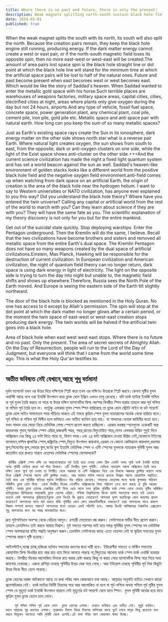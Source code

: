 ```yaml
---
title: Where there is no past and future, there is only the present!
description: Weak magnets splitting north-south sustain black hole fields and energy. Failure to create pairs or maintain spin leads to black holes, impacting artificial spaces and urging global unity to prevent disaster.
date: 2024-03-01
published: true
---
```


When the weak magnet splits the south with its north, its south will also split the north. Because the creation pairs remain, they keep the black hole engine still running, producing energy. If the dark matter energy cannot create a west or east pair, or if the north-south magnetic field loses its opposite spin, then no more east-west or west-east will be created.The amount of area pairs lost space spin is the black hole straight line or dot point at which the black hole line will stand for the minimum time at which the artificial space pairs will be lost to half of the natural ones. Future and past become present when east becomes west or west becomes east. Which would be like the story of Saddad's heaven. When Saddad wanted to enter the metallic gold space with his horse.Such terrible places are warehouses of weapons factories, military space areas, capital cities, cities, electrified cities at night, areas where plants only give oxygen during the day but not 24 hours, airports.And any type of vehicle, fossil fuel space, concrete space, power generation plant, any chemical plant, coal pile, cement pile, iron pile, gold pile etc. Metallic space and anti space pair with natural earth. How long can you keep the sum of so many metallic spaces?

Just as Earth's existing space rays create the Sun in its ionosphere, dark energy matter on the other side shows north star   what is a reverse pair Earth. Where natural light creates oxygen, the sun shows from south to east, from the opposite, dark or anti-oxygen clusters on one side, while the light of the Exist space shows anti-cluster on the other side.+++And the current science civilization has made the night a fixed light quantum system and has set a world beacon against the sun as well. Saddad's heaven-like environment of golden stacks looks like a different world from the positive black hole field and the negative oxygen field environment.anti-field comes up when watching from dark space on an artificial Earth, the origin of creation is the area of ​​the black hole near the hydrogen helium. I want to say to Western universities or NATO civilization, has anyone ever explained to you this way? Did you understand the black hole theory? Where have you entered the twin universe? Calling any capital or artificial world from the rest of the world to march with you? Can they learn about science if they are with you? They will have the same fate as you. The scientific explanation of my theory discovery is not only for you but for the entire mankind.

Get out of the suicidal state quickly.
Stop deploying warships. Enter the Pentagon underground. Then the Kremlin will do the same, I believe. Recall that the two civilizations have become brothers and sisters and removed all metallic space from the entire Earth's dual space. The Kremlin Pentagon does not have so many weapons created by the dual space of artificial civilizations.Einstein, Max Planck, Hawking will be responsible for the destruction of current civilization. In European civilization and American civilization, the night of quantum field theory can no longer return, dark space is using dark energy in light of electricity. The light on the opposite side is trying to turn the day into night but unable to, the magnetic field shifts and shows up elsewhere.Therefore, Russia sees the North Pole of the Earth moved. And Europe is seeing the eastern side of the Earth tilt slightly northward.

The door of the black hole is blocked as mentioned in the Holy Quran. No one has access to it except by Allah's permission. The spin will stop at the dot point at which the dark matter no longer glows after a certain period, or the moment the twin space of east-west or west-east creation stops producing dark energy. The twin worlds will be halved if the artificial twin goes into a black hole.

Area of ​​black hole when east west west east stops. Where there is no future and no past. Only the present. The area of ​​secret secrets of Almighty Allah. On the Day of Resurrection, people will run to the Lord of the Day of Judgment, but everyone will think that I came from the world some time ago. This is what the Holy Qur'an testifies to.

---

##  অতীত ভবিষ‍্যত নেই যেখানে,আছে শুধু বর্তমান!

দূর্বল ম‍্যাগনেট যখন ওর উত্তর দিয়ে দক্ষিণকে স্প্লিট করে তখন ওর দক্ষিণও উত্তরকে স্প্লিট করবে।কেননা সৃষ্টির যুগল অবশিষ্ট আছে বলে ওরা ইনার্জি উৎপাদন করে ব্ল‍্যাক হোল ইঞ্জিন এখনও চালু রেখেছে। যদি ডার্ক ম‍্যাটার ইনার্জি পশ্চিম বা পূর্ব যুগল তৈরি করতে না পারে বা উত্তর দক্ষিণ ম‍্যাগনেটিক ফিল্ড পরস্পর বিপরীত স্পিন হারায় তাহলে আর পূর্ব পশ্চিম বা পশ্চিম পূর্ব তৈরি হবে না। যতটুকু এলাকার যুগল স্পেস স্পিন হারিয়েছে তা ব্ল‍্যাক হোল  স্ট্র‍েইট লাইন বা ডট পয়েন্টে ব্ল‍্যাক হোল লাইন সামান‍্যতম সময় দাঁড়িয়ে থাকবে এই সময়ে কৃত্রিম স্পেস যুগল ন‍্যাচারালের অর্ধেক থেকে হারিয়ে যাবে। পূর্ব পশ্চিম বা পশ্চিম পূর্ব বিলীন হলে ভবিষ‍্যত এবং অতীত বর্তমান হয়ে যায়। যা সাদ্দাদের বেহেস্ত কাহিনীর মতো হবে।যখন সাদ্দাদ তার ঘোড়া নিয়ে মেটালিক গোল্ড স্পেসে প্রবেশ করতে চাচ্ছিলো। এরকম ভয়ঙ্কর স্হানগুলো একেকটি অস্ত্র কারখানার গুদাম,সামরিক স্পেস এরিয়া,রাজধানী শহর, শহর,রাতের বিদ‍্যুতায়িত শহর,যেসব এলাকার উদ্ভিদ শুধুই দিনে অক্সিজেন দেয় কিন্তু ২৪ ঘন্টা দিতে পারে না, বিমাণ বন্দর।এবং ২৪ ঘন্টা অক্সিজেন দেওয়া উদ্ভিদ নেই,যেকোনো টাইপের যানবাহন,ফসিল জ্বালানির স্পেস,কঙ্ক্রিটের স্পেস,বিদ‍্যুত উৎপাদন কারখানা,এরকম যে কোনো কেমিক‍্যাল কারখানা,কয়লার স্তুপ,সিমেন্টের স্তুপ,লোহার স্তুপ,স্বর্ণের স্তুপ ইত‍্যাদি মেটালিক স্পেস ও এন্টি স্পেসের যুগলকে ন‍্যাচারাল পৃথিবী যুগল আর কতোদিন ধরে রাখতে পারবে  এতোসব মেটালিক স্পেসের যোগফলকে?

     পৃথিবীর এক্সিস্ট স্পেস রশ্মি ওর আয়নোস্ফেয়ারে সূর্য তৈরি করে দেখায় যেমন ঠিক তেমনি অপর পৃষ্ঠে ডার্ক ইনার্জি ম‍্যাটার অপর পৃথিবী দেখিয়ে থাকে নর্থ স্টার হিসাবে। এটি বিপরীত যুগল পৃথিবী। যেদিকে ন‍্যাচারাল আলো অক্সিজেন তৈরি করে দক্ষিণ থেকে পূর্বে সূর্য দেখায় তা বিপরীত থেকে অন্ধকার বা এন্টি অক্সিজেন নিয়ে এক দিককে অন্ধকার ক্লাস্টার করালে অপর দিকে এক্সিস্ট স্পেসের আলো এন্টি ক্লাস্টার দেখায়। আর বর্তমান সাইন্স সভ‍্যতা রাতকে ফিক্সড আলো কোয়ান্টাম পদ্ধতিতে তৈরি করে এক পৃথিবীর বাতিঘর সূর্যকে বিপরীতেও দাঁড় করিয়ে রেখেছে। সাদ্দাদের বেহেস্তের মতো স্বর্নের স্তুপাকার পরিবেশ পজিটিভ ব্ল‍্যাক হোল ফিল্ড  থেকে বিপরীত দিকের নেগেটিভ অক্সিজেনের ফিল্ড পরিবেশ দেখে মনে করছে ঐ বুঝি আরেক পৃথিবী। আবার ব্ল‍্যাক হোলের তেজস্ক্রিয় এন্টি ফিল্ড ধেয়ে আসে যখন কৃত্রিম পৃথিবীর ডার্ক স্পেস থেকে দেখছে সৃষ্টির অরিজিন হাইড্রোজেন হিলিয়ামের কাছাকাছি ব্ল‍্যাক হোলের এরিয়া। পশ্চিমা বিশ্ববিদ্যালয় কিংবা ন‍্যাটো সভ‍্যতাকে বলতে চাই এভাবে কখনো কেউ আপনাদের বুঝিয়েছে?ব্ল‍্যাক হোল থিওরি কি বুঝতে পেরেছেন? আপনারা যুগল মহাবিশ্বের কোন জায়গায় প্রবেশ করেছেন? আপনাদের সাথে মার্চ করতে বাঁকি পৃথিবীর কোন কোন রাজধানীবাসীকে ডাকছেন? তারা আপনাদের সাথে থাকলে বিজ্ঞান সম্পর্কে জানতে পারবে? আপনাদের মতো ওদেরও একই পরিণতি হবে। আমার থিওরি আবিস্কারের বৈজ্ঞানিক এক্সপ্লেশন শুধু আপনাদের জন‍্য নয় সমগ্র মানবজাতির জন‍্য।

দ্রুত সুইসাইডাল অবস্হা থেকে বেড়িয়ে আসুন।
রণতরী মোতায়েন বন্ধ করুন। পেন্টাগনকে মাটির নীচে প্রবেশ করান। তাহলে ক্রেমলিনও তাই করবে আমার বিশ্বাস। দুই সভ‍্যতা পরস্পর ভাই হয়ে সমগ্র পৃথিবীর যুগল স্পেসের সব মেটালিক স্পেস অপসারনের বর্ণিত পদ্ধতি অনুস্মরণ করুন।ক্রেমলিন পেন্টাগনের কাছে এতো ওয়েপন নেই যা কৃত্রিম সভ‍্যতার যুগল  স্পেসের কারণে সৃষ্টি হয়েছে।

আইনস্টাইন,ম‍্যাক্স প্ল‍্যাঙ্ক,হকিংরা বর্তমান সভ‍্যতার ধ্বংসের জন‍্য দায়ী হবে। ইউরোপীয় সভ‍্যতা ও মার্কিন সভ‍‍্যতায় কোয়ান্টাম ফিল্ড থিওরির রাত আর রাত হয়ে ফিরে আসতে পারছে না,বিদ‍্যুতের আলোয় ডার্ক স্পেস ডার্ক এনার্জি ব‍্যবহার করছে। বিপরীত দিকের আলোকিত দিনকে রাত করার চেষ্টা করছে কিন্তু  না করত পেরে ম‍্যাগনেটিক ফিল্ড সরে গিয়ে অন‍্য জায়গায় দেখাচ্ছে। এজন‍্য রাশিয়া দেখছে পৃথিবীর উত্তর মেরু সরে গেছে। আর ইউরোপ দেখছে পৃথিবীর পূর্ব দিক কিছুটা উত্তর দিকে নীচে হেলে পরেছে।

ব্ল‍্যাক হোলের দরজা আটকানো আছে যে কথা পবিত্র আল কোরআনে বলা আছে। আল্লাহর অনুমতি ব‍্যতিত সেখানে কারো প্রবেশাধিকার নেই। ডার্ক ম‍্যাটার নির্দিষ্ট নিয়মের পরে আর  আলোকিত না হলে বা পূর্ব-পশ্চিম অথবা পশ্চিম পূর্ব সৃষ্টির যুগল স্পেস যে মুহুর্তে ডার্ক ইনার্জি উৎপাদন হারাবে সেই  মুহুর্তের ডট পয়েন্টে থেমে যাবে স্পিন। যুগল পৃথিবী অর্ধেক হয়ে যাবে কৃত্রিম যুগল ব্ল‍্যাক হোলে চলে গেলে।

        পূর্ব পশ্চিম পশ্চিম পূর্ব থেমে গেলে  ব্ল‍্যাক হোলের এলাকা। যেখানে ভবিষ‍্যত এবং অতীত নেই। শুধুই বর্তমান। মহান আল্লাহর গুপ্ত রহস‍্যের এলাকা। পুনরুত্থান দিবসে বিচার দিবসের মালিকের কাছে ছুটে চলবে মানুষ কিন্তু প্রত‍্যেকে মনে করবে কিছুক্ষন আগেতো আমি পৃথিবী থেকে এসেছি।এই কথা পবিত্র আল কোরআন স্বাক্ষ‍্য দিচ্ছে।

